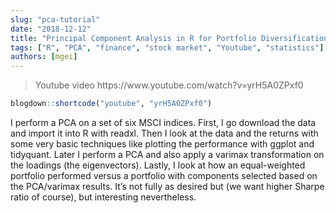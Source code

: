 ```yaml
---
slug: "pca-tutorial"
date: "2018-12-12"
title: "Principal Component Analysis in R for Portfolio Diversification"
tags: ["R", "PCA", "finance", "stock market", "Youtube", "statistics"]
authors: [mgei]
---
```


> Youtube video https://www.youtube.com/watch?v=yrH5A0ZPxf0

```r
blogdown::shortcode("youtube", "yrH5A0ZPxf0")
```

I perform a PCA on a set of six MSCI indices. First, I go download the data and import it into R with readxl. Then I look at the data and the returns with some very basic techniques like plotting the performance with ggplot and tidyquant. Later I perform a PCA and also apply a varimax transformation on the loadings (the eigenvectors). Lastly, I look at how an equal-weighted portfolio performed versus a portfolio with components selected based on the PCA/varimax results. It's not fully as desired but (we want higher Sharpe ratio of course), but interesting nevertheless.